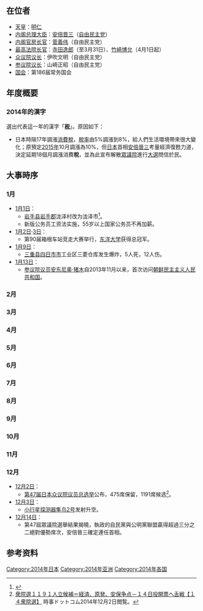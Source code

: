 {{Refimprove|time=2019-01-31T15:21:32+00:00}}
{{JapanYearTOC|2014}}
{{C21YearInTopic|2014年}}

== 在位者 ==
* [[天皇|天皇]]：[[明仁|明仁]]
* [[内阁总理大臣|内阁总理大臣]]：[[安倍晋三|安倍晋三]]（[[自由民主党|自由民主党]]）
* [[内阁官房长官|内阁官房长官]]：[[菅義伟|菅義伟]]（自由民主党）
* [[最高法院长官|最高法院长官]]：[[寺田逸郎|寺田逸郎]]（至3月31日）、[[竹崎博允|竹崎博允]]（4月1日起）
* [[众议院议长|众议院议长]]：伊吹文明（自由民主党）
* [[参议院议长|参议院议长]]：山崎正昭（自由民主党）
* [[日本国会|国会]]：第186届常务国会

== 年度概要 ==
=== 2014年的漢字 ===
{{Sidebar
| name = YearInTopic
| style = width: 25em;
| outertitle = 2014年的漢字
| topimage = 
| topcaption =
| content1style = font-size:600%; padding-top: 40px;
| content1 = 稅
| content2style = padding-top: 10px;
| content2 = 
}}

選出代表這一年的漢字「'''[[:wikt:税|税]]'''」。原因如下：

* 日本時隔17年調漲[[消費稅|消費稅]]，[[稅率|稅率]]由5%調漲到8%，給人們生活環境帶來很大變化；原預定[[2015年|2015年]]10月調漲為10%，但[[日本|日本]]首相[[安倍晉三|安倍晉三]]考量經濟復甦力道，決定延期18個月調漲消費'''稅'''，並為此宣布解散[[眾議院|眾議院]]進行[[第47屆日本眾議院議員總選舉|大選]]問信於民。

== 大事時序 ==
=== 1月 ===
*[[1月1日|1月1日]]：
**[[岩手县|岩手县]][[岩手郡|岩手郡]]泷泽村改为泷泽市<ref>{{Cite web|title=一般職の職員の給与に関する法律の一部を改正する法律(平成25年法律第52号)の概要|url=http://www.soumu.go.jp/main_content/000236490.pdf|accessdate=2014-01-02|archive-date=2013-08-13|archive-url=https://web.archive.org/web/20130813174150/http://www.soumu.go.jp/main_content/000236490.pdf|dead-url=no}}</ref>。
**新版公务员工资法实施，55岁以上国家公务员不再加薪。
*[[1月2日|1月2日]]·[[1月3日|3日]]：
**第90届箱根车站竞走大赛举行，[[东洋大学|东洋大学]]获得总冠军。
*[[1月9日|1月9日]]：
**[[三重县|三重县]][[四日市市|四日市市]]工业区三菱仓库发生爆炸，5人死，12人伤。
*[[1月13日|1月13日]]：
**[[日本国会|参议院议员]][[安东尼奥·猪木|安东尼奥·猪木]]自2013年11月以来，首次访问[[朝鲜民主主义人民共和国|朝鲜民主主义人民共和国]]。

=== 2月 ===
=== 3月 ===
=== 4月 ===
=== 5月 ===
=== 6月 ===
=== 7月 ===
=== 8月 ===
=== 9月 ===
=== 10月 ===
=== 11月 ===
=== 12月 ===
*[[12月2日|12月2日]]：
**[[第47届日本众议院议员总选举|第47届日本众议院议员总选举]]公布，475席保留，1191席候选<ref>[http://ja.wikipedia.org/w/index.php?title=2014%E5%B9%B4%E3%81%AE%E6%97%A5%E6%9C%AC&action=edit&section=14 衆院選１１９１人立候補＝経済、原発、安保争点－１４日投開票へ舌戦【１４衆院選】] {{Wayback|url=http://ja.wikipedia.org/w/index.php?title=2014%E5%B9%B4%E3%81%AE%E6%97%A5%E6%9C%AC&action=edit&section=14 |date=20170330003811 }}時事ドットコム2014年12月2日閲覧。</ref>。
*[[12月3日|12月3日]]：
**[[小行星探测器|小行星探测器]][[隼鸟2号|隼鸟2号]]发射升空。
*[[12月14日|12月14日]]：
**第47屆眾議院選舉結果揭曉，執政的自民黨與公明黨聯盟贏得超過三分之二絕對優勢席次，安倍晉三確定連任首相。

== 参考资料 ==
{{reflist|2}}

[[Category:2014年日本|Category:2014年日本]]
[[Category:2014年亚洲|Category:2014年亚洲]]
[[Category:2014年各国|Category:2014年各国]]
